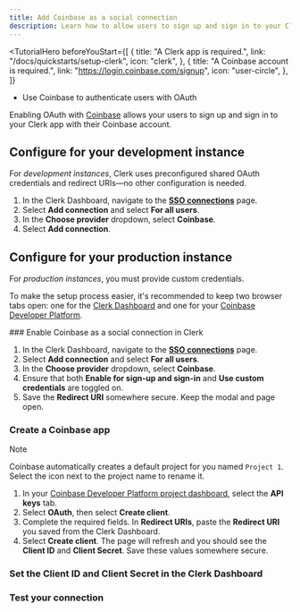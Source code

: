 ```yaml
---
title: Add Coinbase as a social connection
description: Learn how to allow users to sign up and sign in to your Clerk app with their Coinbase account using OAuth.
---
```


<TutorialHero
  beforeYouStart={[
    {
      title: "A Clerk app is required.",
      link: "/docs/quickstarts/setup-clerk",
      icon: "clerk",
    },
    {
      title: "A Coinbase account is required.",
      link: "https://login.coinbase.com/signup",
      icon: "user-circle",
    },
  ]}
>
  - Use Coinbase to authenticate users with OAuth
</TutorialHero>

Enabling OAuth with [Coinbase](https://docs.cdp.coinbase.com/coinbase-app/docs/coinbase-app) allows your users to sign up and sign in to your Clerk app with their Coinbase account.

## Configure for your development instance

For _development instances_, Clerk uses preconfigured shared OAuth credentials and redirect URIs—no other configuration is needed.

1. In the Clerk Dashboard, navigate to the [**SSO connections**](https://dashboard.clerk.com/last-active?path=user-authentication/sso-connections) page.
1. Select **Add connection** and select **For all users**.
1. In the **Choose provider** dropdown, select **Coinbase**.
1. Select **Add connection**.

## Configure for your production instance

For _production instances_, you must provide custom credentials.

To make the setup process easier, it's recommended to keep two browser tabs open: one for the [Clerk Dashboard](https://dashboard.clerk.com/last-active?path=user-authentication/sso-connections) and one for your [Coinbase Developer Platform](https://portal.cdp.coinbase.com).

<Steps>
  ### Enable Coinbase as a social connection in Clerk

  1. In the Clerk Dashboard, navigate to the [**SSO connections**](https://dashboard.clerk.com/last-active?path=user-authentication/sso-connections) page.
  1. Select **Add connection** and select **For all users**.
  1. In the **Choose provider** dropdown, select **Coinbase**.
  1. Ensure that both **Enable for sign-up and sign-in** and **Use custom credentials** are toggled on.
  1. Save the **Redirect URI** somewhere secure. Keep the modal and page open.

  ### Create a Coinbase app

  > [!NOTE]
  > Coinbase automatically creates a default project for you named `Project 1`. Select the icon next to the project name to rename it.

  1. In your [Coinbase Developer Platform project dashboard](https://portal.cdp.coinbase.com/projects), select the **API keys** tab.
  1. Select **OAuth**, then select **Create client**.
  1. Complete the required fields. In **Redirect URIs**, paste the **Redirect URI** you saved from the Clerk Dashboard.
  1. Select **Create client**. The page will refresh and you should see the **Client ID** and **Client Secret**. Save these values somewhere secure.

  ### Set the Client ID and Client Secret in the Clerk Dashboard

  <Include src="_partials/authentication/set-client-id-secret" />

  ### Test your connection

  <Include src="_partials/authentication/test-your-connection" />
</Steps>
